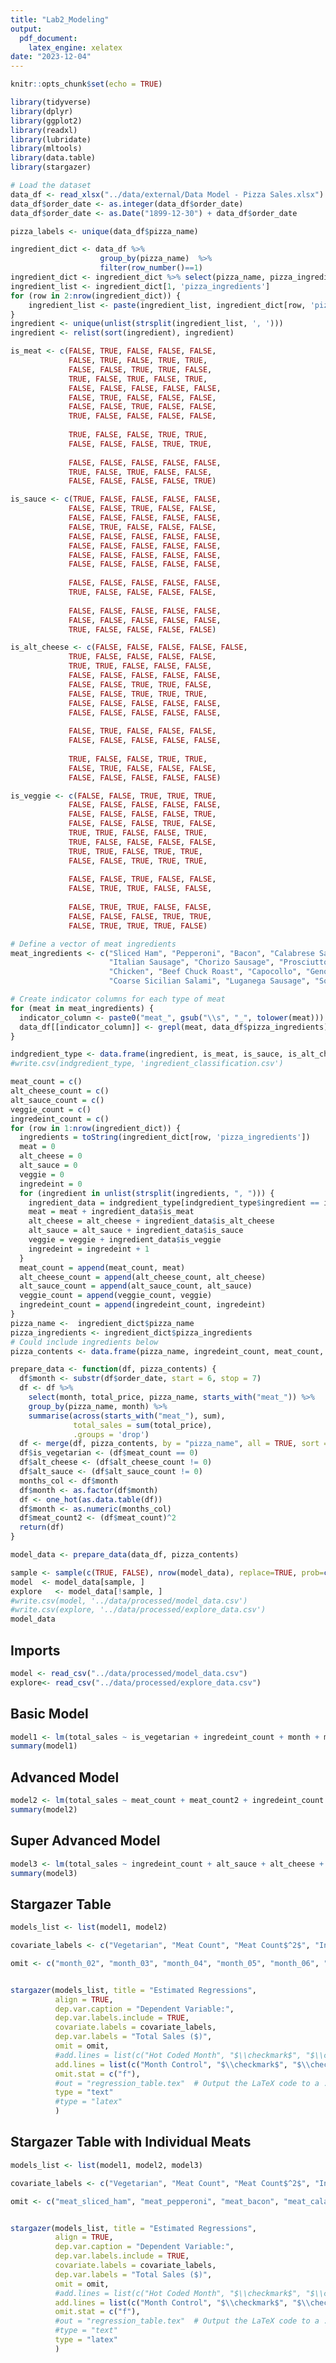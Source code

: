 ```yaml
---
title: "Lab2_Modeling"
output: 
  pdf_document:
    latex_engine: xelatex
date: "2023-12-04"
---
```


```r
knitr::opts_chunk$set(echo = TRUE)
```

```r
library(tidyverse)
library(dplyr)
library(ggplot2)
library(readxl)
library(lubridate)
library(mltools)
library(data.table)
library(stargazer)
```

```r
# Load the dataset
data_df <- read_xlsx("../data/external/Data Model - Pizza Sales.xlsx")
data_df$order_date <- as.integer(data_df$order_date)
data_df$order_date <- as.Date("1899-12-30") + data_df$order_date

pizza_labels <- unique(data_df$pizza_name)

ingredient_dict <- data_df %>% 
                    group_by(pizza_name)  %>%
                    filter(row_number()==1)
ingredient_dict <- ingredient_dict %>% select(pizza_name, pizza_ingredients)
ingredient_list <- ingredient_dict[1, 'pizza_ingredients']
for (row in 2:nrow(ingredient_dict)) {
    ingredient_list <- paste(ingredient_list, ingredient_dict[row, 'pizza_ingredients'], sep=", ")
}
ingredient <- unique(unlist(strsplit(ingredient_list, ', ')))
ingredient <- relist(sort(ingredient), ingredient)

is_meat <- c(FALSE, TRUE, FALSE, FALSE, FALSE,
             FALSE, TRUE, FALSE, TRUE, TRUE, 
             FALSE, FALSE, TRUE, TRUE, FALSE, 
             TRUE, FALSE, TRUE, FALSE, TRUE, 
             FALSE, FALSE, FALSE, FALSE, FALSE, 
             FALSE, TRUE, FALSE, FALSE, FALSE, 
             FALSE, FALSE, TRUE, FALSE, FALSE, 
             TRUE, FALSE, FALSE, FALSE, FALSE,
             
             TRUE, FALSE, FALSE, TRUE, TRUE, 
             FALSE, FALSE, FALSE, TRUE, TRUE, 
             
             FALSE, FALSE, FALSE, FALSE, FALSE, 
             TRUE, FALSE, TRUE, FALSE, FALSE, 
             FALSE, FALSE, FALSE, FALSE, TRUE)

is_sauce <- c(TRUE, FALSE, FALSE, FALSE, FALSE,
             FALSE, FALSE, TRUE, FALSE, FALSE, 
             FALSE, FALSE, FALSE, FALSE, FALSE, 
             FALSE, TRUE, FALSE, FALSE, FALSE, 
             FALSE, FALSE, FALSE, FALSE, FALSE, 
             FALSE, FALSE, FALSE, FALSE, FALSE, 
             FALSE, FALSE, FALSE, FALSE, FALSE, 
             FALSE, FALSE, FALSE, FALSE, FALSE, 
             
             FALSE, FALSE, FALSE, FALSE, FALSE, 
             TRUE, FALSE, FALSE, FALSE, FALSE, 
             
             FALSE, FALSE, FALSE, FALSE, FALSE, 
             FALSE, FALSE, FALSE, FALSE, FALSE, 
             TRUE, FALSE, FALSE, FALSE, FALSE)

is_alt_cheese <- c(FALSE, FALSE, FALSE, FALSE, FALSE,
             TRUE, FALSE, FALSE, FALSE, FALSE, 
             TRUE, TRUE, FALSE, FALSE, FALSE, 
             FALSE, FALSE, FALSE, FALSE, FALSE, 
             FALSE, FALSE, TRUE, TRUE, FALSE, 
             FALSE, FALSE, TRUE, TRUE, TRUE, 
             FALSE, FALSE, FALSE, FALSE, FALSE, 
             FALSE, FALSE, FALSE, FALSE, FALSE, 
             
             FALSE, TRUE, FALSE, FALSE, FALSE, 
             FALSE, FALSE, FALSE, FALSE, FALSE, 
             
             TRUE, FALSE, FALSE, TRUE, TRUE, 
             FALSE, TRUE, FALSE, FALSE, FALSE, 
             FALSE, FALSE, FALSE, FALSE, FALSE)

is_veggie <- c(FALSE, FALSE, TRUE, TRUE, TRUE,
             FALSE, FALSE, FALSE, FALSE, FALSE, 
             FALSE, FALSE, FALSE, FALSE, TRUE, 
             FALSE, FALSE, FALSE, TRUE, FALSE, 
             TRUE, TRUE, FALSE, FALSE, TRUE, 
             TRUE, FALSE, FALSE, FALSE, FALSE, 
             TRUE, TRUE, FALSE, TRUE, TRUE, 
             FALSE, FALSE, TRUE, TRUE, TRUE, 
             
             FALSE, FALSE, TRUE, FALSE, FALSE, 
             FALSE, TRUE, TRUE, FALSE, FALSE, 
             
             FALSE, TRUE, TRUE, FALSE, FALSE, 
             FALSE, FALSE, FALSE, TRUE, TRUE, 
             FALSE, TRUE, TRUE, TRUE, FALSE)

# Define a vector of meat ingredients
meat_ingredients <- c("Sliced Ham", "Pepperoni", "Bacon", "Calabrese Salami", "Barbecued Chicken", 
                      "Italian Sausage", "Chorizo Sausage", "Prosciutto", "慛duja Salami", "Pancetta", 
                      "Chicken", "Beef Chuck Roast", "Capocollo", "Genoa Salami", "Prosciutto di San Daniele", 
                      "Coarse Sicilian Salami", "Luganega Sausage", "Soppressata Salami")

# Create indicator columns for each type of meat
for (meat in meat_ingredients) {
  indicator_column <- paste0("meat_", gsub("\\s", "_", tolower(meat)))
  data_df[[indicator_column]] <- grepl(meat, data_df$pizza_ingredients)
}

indgredient_type <- data.frame(ingredient, is_meat, is_sauce, is_alt_cheese, is_veggie)
#write.csv(indgredient_type, 'ingredient_classification.csv')
```

```r
meat_count = c()
alt_cheese_count = c()
alt_sauce_count = c()
veggie_count = c()
ingredeint_count = c()
for (row in 1:nrow(ingredient_dict)) {
  ingredients = toString(ingredient_dict[row, 'pizza_ingredients'])
  meat = 0
  alt_cheese = 0
  alt_sauce = 0
  veggie = 0
  ingredeint = 0
  for (ingredient in unlist(strsplit(ingredients, ", "))) {
    ingredient_data = indgredient_type[indgredient_type$ingredient == ingredient,]
    meat = meat + ingredient_data$is_meat
    alt_cheese = alt_cheese + ingredient_data$is_alt_cheese
    alt_sauce = alt_sauce + ingredient_data$is_sauce
    veggie = veggie + ingredient_data$is_veggie
    ingredeint = ingredeint + 1
  }
  meat_count = append(meat_count, meat) 
  alt_cheese_count = append(alt_cheese_count, alt_cheese) 
  alt_sauce_count = append(alt_sauce_count, alt_sauce) 
  veggie_count = append(veggie_count, veggie)
  ingredeint_count = append(ingredeint_count, ingredeint)
}
pizza_name <-  ingredient_dict$pizza_name
pizza_ingredients <- ingredient_dict$pizza_ingredients
# Could include ingredients below
pizza_contents <- data.frame(pizza_name, ingredeint_count, meat_count, alt_cheese_count, alt_sauce_count, veggie_count)     
```

```r
prepare_data <- function(df, pizza_contents) {
  df$month <- substr(df$order_date, start = 6, stop = 7)
  df <- df %>%
    select(month, total_price, pizza_name, starts_with("meat_")) %>%
    group_by(pizza_name, month) %>%
    summarise(across(starts_with("meat_"), sum),
              total_sales = sum(total_price),
              .groups = 'drop')
  df <- merge(df, pizza_contents, by = "pizza_name", all = TRUE, sort = TRUE)
  df$is_vegetarian <- (df$meat_count == 0)
  df$alt_cheese <- (df$alt_cheese_count != 0)
  df$alt_sauce <- (df$alt_sauce_count != 0)
  months_col <- df$month
  df$month <- as.factor(df$month)
  df <- one_hot(as.data.table(df))
  df$month <- as.numeric(months_col)
  df$meat_count2 <- (df$meat_count)^2
  return(df)
}

model_data <- prepare_data(data_df, pizza_contents)

sample <- sample(c(TRUE, FALSE), nrow(model_data), replace=TRUE, prob=c(0.75,0.25))
model  <- model_data[sample, ]
explore   <- model_data[!sample, ]
#write.csv(model, '../data/processed/model_data.csv')
#write.csv(explore, '../data/processed/explore_data.csv')
model_data
```

## Imports

```r
model <- read_csv("../data/processed/model_data.csv")
explore<- read_csv("../data/processed/explore_data.csv")
```

## Basic Model

```r
model1 <- lm(total_sales ~ is_vegetarian + ingredeint_count + month + month_02 + month_03 + month_04 + month_05 + month_06 + month_07 + month_08 + month_09 + month_10 + month_11 + month_12, data = model)
summary(model1)
```

## Advanced Model

```r
model2 <- lm(total_sales ~ meat_count + meat_count2 + ingredeint_count + alt_sauce + alt_cheese + month + month_02 + month_03 + month_04 + month_05 + month_06 + month_07 + month_08 + month_09 + month_10 + month_11 + month_12, data = model)
summary(model2)
```

## Super Advanced Model

```r
model3 <- lm(total_sales ~ ingredeint_count + alt_sauce + alt_cheese + meat_sliced_ham + meat_pepperoni + meat_bacon + meat_calabrese_salami + meat_barbecued_chicken + meat_italian_sausage + meat_chorizo_sausage + meat_prosciutto + meat_慛duja_salami + meat_pancetta + meat_chicken + meat_beef_chuck_roast + meat_capocollo + meat_genoa_salami + meat_prosciutto_di_san_daniele + meat_coarse_sicilian_salami + meat_luganega_sausage + meat_soppressata_salami + month + month_02 + month_03 + month_04 + month_05 + month_06 + month_07 + month_08 + month_09 + month_10 + month_11 + month_12, data = model)
summary(model3)
```

## Stargazer Table

```r
models_list <- list(model1, model2)

covariate_labels <- c("Vegetarian", "Meat Count", "Meat Count$^2$", "Ingredient Count", "Alternate Sauce", "Alternate Cheese", "Month of Year", "Intercept")

omit <- c("month_02", "month_03", "month_04", "month_05", "month_06", "month_07", "month_08", "month_09", "month_10", "month_11", "month_12")


stargazer(models_list, title = "Estimated Regressions",
          align = TRUE,       
          dep.var.caption = "Dependent Variable:",  
          dep.var.labels.include = TRUE,           
          covariate.labels = covariate_labels,  
          dep.var.labels = "Total Sales ($)",  
          omit = omit,
          #add.lines = list(c("Hot Coded Month", "$\\checkmark$", "$\\checkmark$")),
          add.lines = list(c("Month Control", "$\\checkmark$", "$\\checkmark$"), c("\\hline", "", "")),
          omit.stat = c("f"),
          #out = "regression_table.tex"  # Output the LaTeX code to a .tex file
          type = "text"
          #type = "latex"
          )
```

## Stargazer Table with Individual Meats

```r
models_list <- list(model1, model2, model3)

covariate_labels <- c("Vegetarian", "Meat Count", "Meat Count$^2$", "Ingredient Count", "Alternate Sauce", "Alternate Cheese", "Month of Year", "Intercept")

omit <- c("meat_sliced_ham", "meat_pepperoni", "meat_bacon", "meat_calabrese_salami", "meat_barbecued_chicken", "meat_italian_sausage", "meat_chorizo_sausage", "meat_prosciutto", "meat_慛duja_salami", "meat_pancetta", "meat_chicken", "meat_beef_chuck_roast", "meat_capocollo", "meat_genoa_salami", "meat_prosciutto_di_san_daniele", "meat_coarse_sicilian_salami", "meat_luganega_sausage", "meat_soppressata_salami", "month_02", "month_03", "month_04", "month_05", "month_06", "month_07", "month_08", "month_09", "month_10", "month_11", "month_12")


stargazer(models_list, title = "Estimated Regressions",
          align = TRUE,       
          dep.var.caption = "Dependent Variable:",  
          dep.var.labels.include = TRUE,           
          covariate.labels = covariate_labels,  
          dep.var.labels = "Total Sales ($)",  
          omit = omit,
          #add.lines = list(c("Hot Coded Month", "$\\checkmark$", "$\\checkmark$")),
          add.lines = list(c("Month Control", "$\\checkmark$", "$\\checkmark$", "$\\checkmark$"), c("Individual Meats", "", "", "$\\checkmark$"), c("\\hline", "", "")),
          omit.stat = c("f"),
          #out = "regression_table.tex"  # Output the LaTeX code to a .tex file
          #type = "text"
          type = "latex"
          )
```
